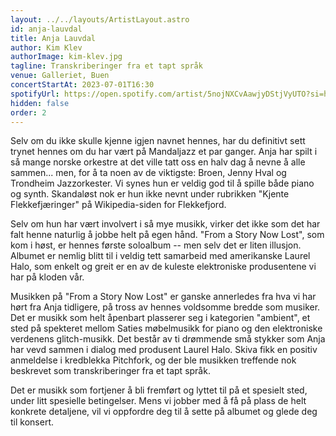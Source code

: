 ```yaml
---
layout: ../../layouts/ArtistLayout.astro
id: anja-lauvdal
title: Anja Lauvdal
author: Kim Klev
authorImage: kim-klev.jpg
tagline: Transkriberinger fra et tapt språk
venue: Galleriet, Buen
concertStartAt: 2023-07-01T16:30
spotifyUrl: https://open.spotify.com/artist/5nojNXCvAawjyDStjVyUTO?si=hs95UtjtRMCTDK4omFNZNg
hidden: false
order: 2
---
```


Selv om du ikke skulle kjenne igjen navnet hennes, har du definitivt sett trynet hennes om du har vært på Mandaljazz et par ganger. Anja har spilt i så mange norske orkestre at det ville tatt oss en halv dag å nevne å alle sammen... men, for å ta noen av de viktigste: Broen, Jenny Hval og Trondheim Jazzorkester. Vi synes hun er veldig god til å spille både piano og synth. Skandaløst nok er hun ikke nevnt under rubrikken "Kjente Flekkefjæringer" på Wikipedia-siden for Flekkefjord.

Selv om hun har vært involvert i så mye musikk, virker det ikke som det har falt henne naturlig å jobbe helt på egen hånd. "From a Story Now Lost", som kom i høst, er hennes første soloalbum -- men selv det er liten illusjon. Albumet er nemlig blitt til i veldig tett samarbeid med amerikanske Laurel Halo, som enkelt og greit er en av de kuleste elektroniske produsentene vi har på kloden vår.

Musikken på "From a Story Now Lost" er ganske annerledes fra hva vi har hørt fra Anja tidligere, på tross av hennes voldsomme bredde som musiker. Det er musikk som helt åpenbart plasserer seg i kategorien "ambient", et sted på spekteret mellom Saties møbelmusikk for piano og den elektroniske verdenens glitch-musikk. Det består av ti drømmende små stykker som Anja har vevd sammen i dialog med produsent Laurel Halo. Skiva fikk en positiv anmeldelse i kredblekka Pitchfork, og der ble musikken treffende nok beskrevet som transkriberinger fra et tapt språk.

Det er musikk som fortjener å bli fremført og lyttet til på et spesielt sted, under litt spesielle betingelser. Mens vi jobber med å få på plass de helt konkrete detaljene, vil vi oppfordre deg til å sette på albumet og glede deg til konsert.
